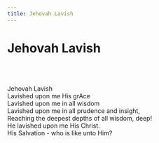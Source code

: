 ```yaml
---
title: Jehovah Lavish
---
```


# Jehovah Lavish
<br></br>

Jehovah Lavish  
Lavished upon me His grAce  
Lavished upon me in all wisdom  
Lavished upon me in all prudence and insight,  
Reaching the deepest depths of all wisdom, deep!  
He lavished upon me His Christ.  
His Salvation - who is like unto Him?  